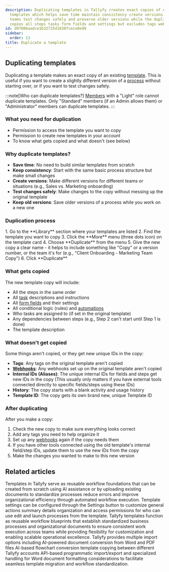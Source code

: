 ```yaml
---
description: Duplicating templates in Tallyfy creates exact copies of existing workflow
  templates which helps save time maintain consistency create versions for different
  teams test changes safely and preserve older versions while the duplication process
  copies all steps tasks form fields and settings but excludes tags webhooks and history.
id: d97606aadce1b32725d1830fcece8e99
sidebar:
  order: 13
title: Duplicate a template
---
```



## Duplicating templates

Duplicating a template makes an exact copy of an existing [template](/products/pro/documenting/templates/). This is useful if you want to create a slightly different version of a [process](/products/pro/tracking-and-tasks/processes/) without starting over, or if you want to test changes safely.

:::note[Who can duplicate templates?]
[Members](/products/pro/documenting/members/) with a "Light" role cannot duplicate templates. Only "Standard" members (if an Admin allows them) or "Administrator" members can duplicate templates.
:::

### What you need for duplication
- Permission to access the template you want to copy
- Permission to create new templates in your account
- To know what gets copied and what doesn't (see below)

### Why duplicate templates?
- **Save time**: No need to build similar templates from scratch
- **Keep consistency**: Start with the same basic process structure but make small changes
- **Create versions**: Make different versions for different teams or situations (e.g., Sales vs. Marketing onboarding)
- **Test changes safely**: Make changes to the copy without messing up the original template
- **Keep old versions**: Save older versions of a process while you work on a new one

### Duplication process

<Steps>
1. Go to the **Library** section where your templates are listed
2. Find the template you want to copy
3. Click the **More** menu (three dots icon) on the template card
4. Choose **Duplicate** from the menu
5. Give the new copy a clear name - it helps to include something like "Copy" or a version number, or the team it's for (e.g., "Client Onboarding - Marketing Team Copy")
6. Click **Duplicate**
</Steps>

### What gets copied

The new template copy will include:
- All the steps in the same order
- All [task](/products/pro/tracking-and-tasks/tasks/) descriptions and instructions
- All [form fields](/products/pro/tracking-and-tasks/tasks/what-are-form-fields-in-tallyfy/) and their settings
- All conditional logic (rules) and [automations](/products/pro/documenting/templates/automations/)
- Who tasks are assigned to (if set in the original template)
- Any dependencies between steps (e.g., Step 2 can't start until Step 1 is done)
- The template description

### What doesn't get copied

Some things aren't copied, or they get new unique IDs in the copy:
- **Tags**: Any tags on the original template aren't copied
- **[Webhooks](/products/pro/integrations/webhooks/)**: Any webhooks set up on the original template aren't copied
- **Internal IDs (Aliases)**: The unique internal IDs for fields and steps get new IDs in the copy (This usually only matters if you have external tools connected directly to specific fields/steps using these IDs)
- **History**: The copy starts with a blank activity and usage history
- **Template ID**: The copy gets its own brand new, unique Template ID

### After duplicating

After you make a copy:
<Steps>
1. Check the new copy to make sure everything looks correct
2. Add any tags you need to help organize it
3. Set up any [webhooks](/products/pro/integrations/webhooks/) again if the copy needs them
4. If you have other tools connected using the old template's internal field/step IDs, update them to use the new IDs from the copy
5. Make the changes you wanted to make to this new version
</Steps>


## Related articles
<CardGrid>
<LinkTitleCard header="<b>Templates > How to create templates in Tallyfy</b>" href="/products/pro/documenting/templates/create-template/" > Templates in Tallyfy serve as reusable workflow foundations that can be created from scratch using AI assistance or by uploading existing documents to standardize processes reduce errors and improve organizational efficiency through automated workflow execution. </LinkTitleCard>
<LinkTitleCard header="<b>Templates > Configure your template</b>" href="/products/pro/documenting/templates/config/" > Template settings can be configured through the Settings button to customize general actions summary details organization and access permissions for who can use edit and launch processes from the template. </LinkTitleCard>
<LinkTitleCard header="<b>Documenting > Templates</b>" href="/products/pro/documenting/templates/" > Tallyfy templates function as reusable workflow blueprints that establish standardized business processes and organizational documents to ensure consistent work execution across teams while providing flexibility for customization and enabling scalable operational excellence. </LinkTitleCard>
<LinkTitleCard header="<b>Templates > Import a template</b>" href="/products/pro/documenting/templates/import-feature/" > Tallyfy provides multiple import options including AI-powered document conversion from Word and PDF files AI-based flowchart conversion template copying between different Tallyfy accounts API-based programmatic import/export and specialized handling for Word document formatting considerations to facilitate seamless template migration and workflow standardization. </LinkTitleCard>
</CardGrid>